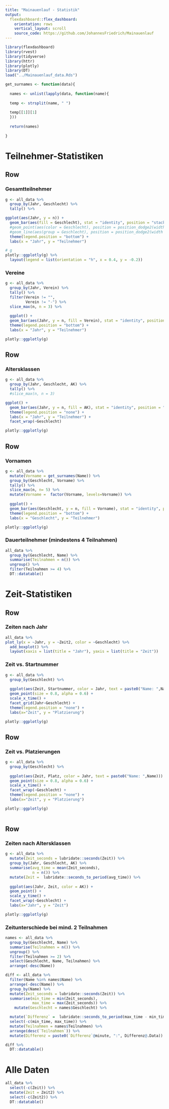 ```yaml
---
title: "Mainauenlauf - Statistik"
output: 
  flexdashboard::flex_dashboard:
    orientation: rows
    vertical_layout: scroll
    source_code: https://github.com/JohannesFriedrich/Mainauenlauf
---
```


```r
library(flexdashboard)
library(rvest)
library(tidyverse)
library(httr)
library(plotly)
library(DT)
load("../Mainauenlauf_data.Rds")
```

```r
get_surnames <- function(data){
  
  names <- unlist(lapply(data, function(name){
  
  temp <- strsplit(name, " ")
  
  temp[[1]][1]
  }))
  
  return(names)
  
}
```


Teilnehmer-Statistiken
=======================================================================

Row
-----------------------------------------------------------------------

### Gesamtteilnehmer {data-width=300} 

```r
g <- all_data %>% 
  group_by(Jahr, Geschlecht) %>% 
  tally() %>% 

ggplot(aes(Jahr, y = n)) + 
  geom_bar(aes(fill = Geschlecht), stat = "identity", position = "stack") +
  #geom_point(aes(color = Geschlecht), position = position_dodge2(width = 1)) +
  #geom_line(aes(group = Geschlecht), position = position_dodge2(width = 1)) +
  theme(legend.position = "bottom") +
  labs(x = "Jahr", y = "Teilnehmer")

# g
plotly::ggplotly(g) %>% 
  layout(legend = list(orientation = "h", x = 0.4, y = -0.2))

```

### Vereine


```r
g <- all_data %>% 
  group_by(Jahr, Verein) %>% 
  tally() %>% 
  filter(Verein != "",
         Verein != "-") %>% 
  slice_max(n, n = 3) %>% 
  
  ggplot() + 
  geom_bar(aes(Jahr, y = n, fill = Verein), stat = "identity", position = "dodge2") +
  theme(legend.position = "bottom") +
  labs(x = "Jahr", y = "Teilnehmer")

plotly::ggplotly(g)
```



Row
----------------

### Altersklassen {data-width=700}

```r
g <- all_data %>% 
  group_by(Jahr, Geschlecht, AK) %>% 
  tally() %>% 
  #slice_max(n, n = 3)

ggplot() + 
  geom_bar(aes(Jahr, y = n, fill = AK), stat = "identity", position = "dodge2") +
  theme(legend.position = "none") +
  labs(x = "Jahr", y = "Teilnehmer") +
  facet_wrap(~Geschlecht)

plotly::ggplotly(g)
```

Row
--------

### Vornamen

```r
g <- all_data %>% 
  mutate(Vorname = get_surnames(Name)) %>% 
  group_by(Geschlecht, Vorname) %>% 
  tally() %>% 
  slice_max(n, n= 5) %>% 
  mutate(Vorname =  factor(Vorname, levels=Vorname)) %>% 
  
  ggplot() + 
  geom_bar(aes(Geschlecht, y = n, fill = Vorname), stat = "identity", position = "dodge2") +
  theme(legend.position = "bottom") +
  labs(x = "Geschlecht", y = "Teilnehmer")

plotly::ggplotly(g)
```

### Dauerteilnehmer (mindestens 4 Teilnahmen)

```r
all_data %>% 
  group_by(Geschlecht, Name) %>% 
  summarise(Teilnahmen = n()) %>% 
  ungroup() %>% 
  filter(Teilnahmen >= 4) %>% 
  DT::datatable()
```

Zeit-Statistiken
=======================================================================

Row
---------

### Zeiten nach Jahr {data-width=600}

```r

all_data %>% 
plot_ly(x = ~Jahr, y = ~Zeit2, color = ~Geschlecht) %>% 
  add_boxplot() %>% 
  layout(xaxis = list(title = "Jahr"), yaxis = list(title = "Zeit"))
```

### Zeit vs. Startnummer

```r
g <- all_data %>% 
  group_by(Geschlecht) %>% 
  
  ggplot(aes(Zeit, Startnummer, color = Jahr, text = paste0("Name: ",Name))) +
  geom_point(size = 0.8, alpha = 0.6) +
  scale_x_time() +
  facet_grid(Jahr~Geschlecht) +
  theme(legend.position = "none") +
  labs(x="Zeit", y = "Platzierung")

plotly::ggplotly(g)
```

Row
--------

### Zeit vs. Platzierungen

```r
g <- all_data %>% 
  group_by(Geschlecht) %>% 
  
  ggplot(aes(Zeit, Platz, color = Jahr, text = paste0("Name: ",Name))) +
  geom_point(size = 0.8, alpha = 0.6) +
  scale_x_time() +
  facet_wrap(~Geschlecht) +
  theme(legend.position = "none") +
  labs(x="Zeit", y = "Platzierung")

plotly::ggplotly(g)
  
```

Row
--------

### Zeiten nach Altersklassen

```r
g <- all_data %>% 
  mutate(Zeit_seconds = lubridate::seconds(Zeit)) %>% 
  group_by(Jahr, Geschlecht, AK) %>% 
  summarise(avg_time = mean(Zeit_seconds),
            n = n()) %>% 
  mutate(Zeit =  lubridate::seconds_to_period(avg_time)) %>% 
  
  ggplot(aes(Jahr, Zeit, color = AK)) +
  geom_point() +
  scale_y_time() +
  facet_wrap(~Geschlecht) +
  labs(x="Jahr", y = "Zeit")

plotly::ggplotly(g)
```

### Zeitunterschiede bei mind. 2 Teilnahmen

```r
names <- all_data %>% 
  group_by(Geschlecht, Name) %>% 
  summarise(Teilnahmen = n()) %>% 
  ungroup() %>% 
  filter(Teilnahmen >= 2) %>% 
  select(Geschlecht, Name, Teilnahmen) %>% 
  arrange(-desc(Name))

diff <- all_data %>% 
  filter(Name %in% names$Name) %>% 
  arrange(-desc(Name)) %>% 
  group_by(Name) %>% 
  mutate(Zeit_seconds = lubridate::seconds(Zeit)) %>% 
  summarise(min_time = min(Zeit_seconds),
            max_time = max(Zeit_seconds)) %>% 
    mutate(Geschlecht = names$Geschlecht) %>% 

  mutate(`Differenz` =  lubridate::seconds_to_period(max_time - min_time)) %>% 
  select(-c(min_time, max_time)) %>% 
  mutate(Teilnahmen = names$Teilnahmen) %>% 
  arrange(desc(`Teilnahmen`)) %>% 
  mutate(Differenz = paste0(`Differenz`@minute, ":", Differenz@.Data))

diff %>%  
  DT::datatable()
```


Alle Daten
=======================================================================

```r
all_data %>% 
  select(-c(Zeit)) %>%
  mutate(Zeit = Zeit2) %>% 
  select(-c(Zeit2)) %>% 
  DT::datatable()
```

